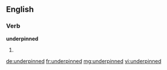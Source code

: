 ==English==

===Verb===
'''underpinned'''

# {{past of|underpin}}

[[de:underpinned]]
[[fr:underpinned]]
[[mg:underpinned]]
[[vi:underpinned]]